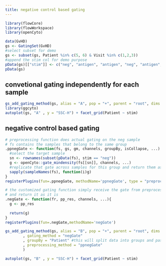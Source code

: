 ```yaml
---
title: negative control based gating
---
```


```r
library(flowCore)
library(flowWorkspace)
library(openCyto)

data(GvHD)
gs <- GatingSet(GvHD)
#select subset for demo
gs <- subset(gs, Patient %in% c(5, 6) & Visit %in% c(1,2,3))
#append the stim col for demo purpose
pData(gs)[["stim"]] <- c("neg", "antigen", "antigen", "neg", "antigen", "antigen")
pData(gs)
```

## convetional gating independently for each sample

```r
gs_add_gating_method(gs, alias = "A", pop = "+", parent = "root", dims = "FSC-H", gating_method = "mindensity")
library(ggcyto)
autoplot(gs, "A" , y = "SSC-H") + facet_grid(Patient ~ stim)
```

## negative control based gating

```r
# preprocessing function does actual gating on the neg sample
# fs contains the samples that belong to the same group
.ppnegGate <- function(fs, gs, gm, channels, groupBy, isCollapse, ...) {
  #select the target sample
  sn <- rownames(subset(pData(fs), stim == "neg"))
  g <- openCyto::gate_mindensity(fs[[sn]], channels, ...) 
  #replicate that gate across samples for this group and return them as pp results
  sapply(sampleNames(fs), function(i)g)
}
registerPlugins(fun=.ppnegGate, methodName='ppnegGate', type = "preprocessing")

# the customized gating function simply receive the gate from preprocessing through pp_res argument
# and return it as it is
.negGate <- function(fr, pp_res, channels, ...){ 
  g <- pp_res
  
  return(g)
}
registerPlugins(fun=.negGate,methodName='negGate')

gs_add_gating_method(gs, alias = "B", pop = "+", parent = "root", dims = "FSC-H"
        , gating_method = "negGate"
        , groupBy = "Patient" #this will split data into groups and pass each individual group to preprocessing
        , preprocessing_method = "ppnegGate"
        )

autoplot(gs, "B" , y = "SSC-H") + facet_grid(Patient ~ stim)
```

